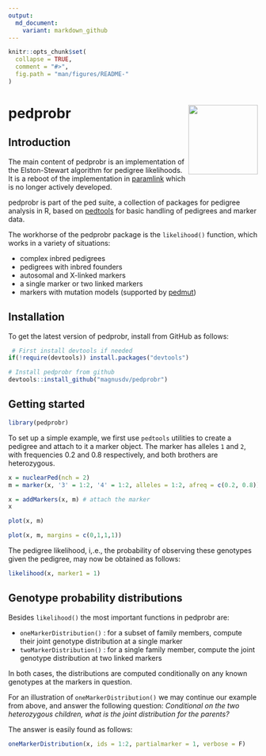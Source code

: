 ---
output:
  md_document:
    variant: markdown_github
---

<!-- README.md is generated from README.Rmd. Please edit that file -->

```{r, echo = FALSE}
knitr::opts_chunk$set(
  collapse = TRUE,
  comment = "#>",
  fig.path = "man/figures/README-"
)
```

# pedprobr <img src="man/figures/logo.png" align="right" height=140 />



## Introduction

The main content of pedprobr is an implementation of the Elston-Stewart algorithm for pedigree likelihoods. It is a reboot of the implementation in [paramlink](https://CRAN.R-project.org/package=paramlink) which is no longer actively developed. 

pedprobr is part of the ped suite, a collection of packages for pedigree analysis in R, based on [pedtools](https://github.com/magnusdv/pedtools) for basic handling of pedigrees and marker data.

The workhorse of the pedprobr package is the `likelihood()` function, which works in a variety of situations:

* complex inbred pedigrees
* pedigrees with inbred founders
* autosomal and X-linked markers
* a single marker or two linked markers
* markers with mutation models (supported by [pedmut](https://github.com/magnusdv/pedmut))

## Installation
To get the latest version of pedprobr, install from GitHub as follows: 
```{r, eval = FALSE}
 # First install devtools if needed
if(!require(devtools)) install.packages("devtools")

# Install pedprobr from github
devtools::install_github("magnusdv/pedprobr")
```

## Getting started
```{r}
library(pedprobr)
```

To set up a simple example, we first use `pedtools` utilities to create a pedigree and attach to it a marker object. The marker has alleles `1` and `2`, with frequencies 0.2 and 0.8 respectively, and both brothers are heterozygous.
```{r}
x = nuclearPed(nch = 2)
m = marker(x, '3' = 1:2, '4' = 1:2, alleles = 1:2, afreq = c(0.2, 0.8))

x = addMarkers(x, m) # attach the marker
x
```

```{r eval = FALSE}
plot(x, m)
```

```{r echo = FALSE, fig.height=3, fig.width=2.5}
plot(x, m, margins = c(0,1,1,1))
```

The pedigree likelihood, i,.e., the probability of observing these genotypes given the pedigree, may now be obtained as follows:
```{r}
likelihood(x, marker1 = 1)
```

## Genotype probability distributions
Besides `likelihood()` the most important functions in pedprobr are:

* `oneMarkerDistribution()` : for a subset of family members, compute their joint genotype distribution at a single marker
* `twoMarkerDistribution()` : for a single family member, compute the joint genotype distribution at two linked markers

In both cases, the distributions are computed conditionally on any known genotypes at the markers in question.

For an illustration of `oneMarkerDistribution()` we may continue our example from above, and answer the following question: _Conditional on the two heterozygous children, what is the joint distribution for the parents?_ 

The answer is easily found as follows:
```{r}
oneMarkerDistribution(x, ids = 1:2, partialmarker = 1, verbose = F)
```


